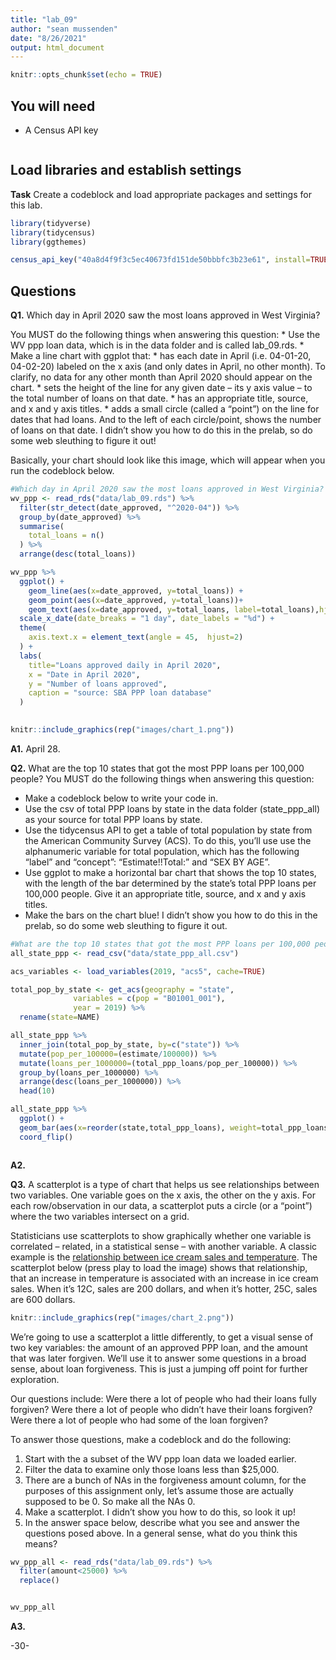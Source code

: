 ```yaml
---
title: "lab_09"
author: "sean mussenden"
date: "8/26/2021"
output: html_document
---
```


```r
knitr::opts_chunk$set(echo = TRUE)
```

## You will need

* A Census API key
```r

```

## Load libraries and establish settings

**Task** Create a codeblock and load appropriate packages and settings for this lab.
```r
library(tidyverse)
library(tidycensus)
library(ggthemes)

census_api_key("40a8d4f9f3c5ec40673fd151de50bbbfc3b23e61", install=TRUE)

```

## Questions

**Q1.** Which day in April 2020 saw the most loans approved in West Virginia? 

You MUST do the following things when answering this question:
* Use the WV ppp loan data, which is in the data folder and is called lab_09.rds.
* Make a line chart with ggplot that:
  * has each date in April (i.e. 04-01-20, 04-02-20) labeled on the x axis (and only dates in April, no other month). To clarify, no data for any other month than April 2020 should appear on the chart. 
  * sets the height of the line for any given date -- its y axis value -- to the total number of loans on that date.
  * has an appropriate title, source, and x and y axis titles. 
  * adds a small circle (called a "point") on the line for dates that had loans. And to the left of each circle/point, shows the number of loans on that date.  I didn't show you how to do this in the prelab, so do some web sleuthing to figure it out! 

Basically, your chart should look like this image, which will appear when you run the codeblock below. 

```r
#Which day in April 2020 saw the most loans approved in West Virginia? 
wv_ppp <- read_rds("data/lab_09.rds") %>% 
  filter(str_detect(date_approved, "^2020-04")) %>% 
  group_by(date_approved) %>%
  summarise(
    total_loans = n()
  ) %>% 
  arrange(desc(total_loans))

wv_ppp %>% 
  ggplot() +
    geom_line(aes(x=date_approved, y=total_loans)) +
    geom_point(aes(x=date_approved, y=total_loans))+
    geom_text(aes(x=date_approved, y=total_loans, label=total_loans),hjust=0, vjust=1, size=2) +
  scale_x_date(date_breaks = "1 day", date_labels = "%d") +
  theme(
    axis.text.x = element_text(angle = 45,  hjust=2)
  ) +
  labs(
    title="Loans approved daily in April 2020",
    x = "Date in April 2020",
    y = "Number of loans approved",
    caption = "source: SBA PPP loan database"
  )
  

```


```r
knitr::include_graphics(rep("images/chart_1.png"))
```
**A1.** 
April 28.

**Q2.** What are the top 10 states that got the most PPP loans per 100,000 people? You MUST do the following things when answering this question:

* Make a codeblock below to write your code in.
* Use the csv of total PPP loans by state in the data folder (state_ppp_all) as your source for total PPP loans by state.  
* Use the tidycensus API to get a table of total population by state from the American Community Survey (ACS). To do this, you'll use use the alphanumeric variable for total population, which has the following "label" and "concept": "Estimate!!Total:" and "SEX BY AGE".  
* Use ggplot to make a horizontal bar chart that shows the top 10 states, with the length of the bar determined by the state's total PPP loans per 100,000 people. Give it an appropriate title, source, and x and y axis titles. 
* Make the bars on the chart blue! I didn't show you how to do this in the prelab, so do some web sleuthing to figure it out.  

```r
#What are the top 10 states that got the most PPP loans per 100,000 people? 
all_state_ppp <- read_csv("data/state_ppp_all.csv") 

acs_variables <- load_variables(2019, "acs5", cache=TRUE)

total_pop_by_state <- get_acs(geography = "state",
              variables = c(pop = "B01001_001"),
              year = 2019) %>% 
  rename(state=NAME)

all_state_ppp %>% 
  inner_join(total_pop_by_state, by=c("state")) %>% 
  mutate(pop_per_100000=(estimate/100000)) %>% 
  mutate(loans_per_1000000=(total_ppp_loans/pop_per_100000)) %>% 
  group_by(loans_per_1000000) %>% 
  arrange(desc(loans_per_1000000)) %>% 
  head(10)

all_state_ppp %>% 
  ggplot() +
  geom_bar(aes(x=reorder(state,total_ppp_loans), weight=total_ppp_loans)) +
  coord_flip()
```


```r

  

```


**A2.** 

**Q3.**  A scatterplot is a type of chart that helps us see relationships between two variables. One variable goes on the x axis, the other on the y axis.  For each row/observation in our data, a scatterplot puts a circle (or a "point") where the two variables intersect on a grid. 

Statisticians use scatterplots to show graphically whether one variable is correlated -- related, in a statistical sense -- with another variable.  A classic example is the [relationship between ice cream sales and temperature](https://www.mathsisfun.com/data/scatter-xy-plots.html).  The scatterplot below (press play to load the image) shows that relationship, that an increase in temperature is associated with an increase in ice cream sales. When it's 12C, sales are 200 dollars, and when it's hotter, 25C, sales are 600 dollars.

```r
knitr::include_graphics(rep("images/chart_2.png"))
```

We're going to use a scatterplot a little differently, to get a visual sense of two key variables: the amount of an approved PPP loan, and the amount that was later forgiven. We'll use it to answer some questions in a broad sense, about loan forgiveness.  This is just a jumping off point for further exploration. 

Our questions include: Were there a lot of people who had their loans fully forgiven?  Were there a lot of people who didn't have their loans forgiven? Were there a lot of people who had some of the loan forgiven? 

To answer those questions, make a codeblock and do the following:

1. Start with the a subset of the WV ppp loan data we loaded earlier.
2. Filter the data to examine only those loans less than $25,000.
3. There are a bunch of NAs in the forgiveness amount column, for the purposes of this assignment only, let's assume those are actually supposed to be 0. So make all the NAs 0. 
4. Make a scatterplot. I didn't show you how to do this, so look it up! 
5. In the answer space below, describe what you see and answer the questions posed above.  In a general sense, what do you think this means? 
```r
wv_ppp_all <- read_rds("data/lab_09.rds") %>% 
  filter(amount<25000) %>% 
  replace()


wv_ppp_all
```


**A3.**  


-30-
